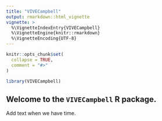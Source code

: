 ```yaml
---
title: "VIVECampbell"
output: rmarkdown::html_vignette
vignette: >
  %\VignetteIndexEntry{VIVECampbell}
  %\VignetteEngine{knitr::rmarkdown}
  %\VignetteEncoding{UTF-8}
---
```


```r
knitr::opts_chunk$set(
  collapse = TRUE,
  comment = "#>"
)
```

```r
library(VIVECampbell)
```

## Welcome to the `VIVECampbell` R package. 

Add text when we have time.
